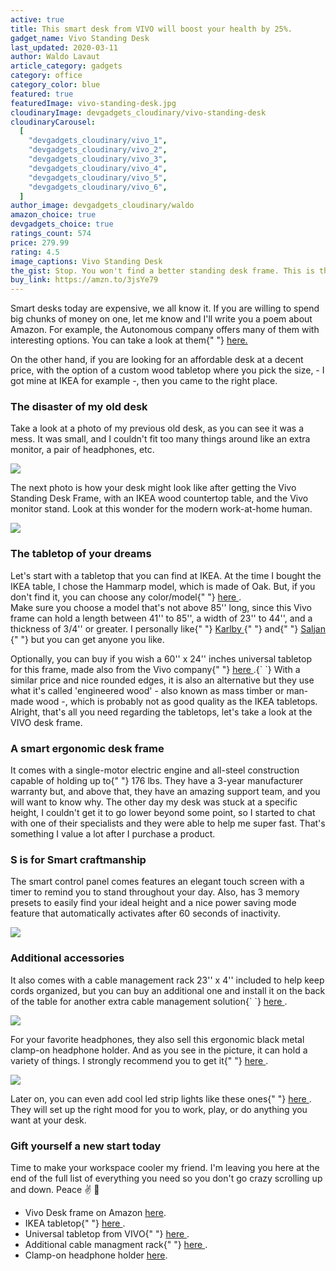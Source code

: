 ```yaml
---
active: true
title: This smart desk from VIVO will boost your health by 25%.
gadget_name: Vivo Standing Desk
last_updated: 2020-03-11
author: Waldo Lavaut
article_category: gadgets
category: office
category_color: blue
featured: true
featuredImage: vivo-standing-desk.jpg
cloudinaryImage: devgadgets_cloudinary/vivo-standing-desk
cloudinaryCarousel:
  [
    "devgadgets_cloudinary/vivo_1",
    "devgadgets_cloudinary/vivo_2",
    "devgadgets_cloudinary/vivo_3",
    "devgadgets_cloudinary/vivo_4",
    "devgadgets_cloudinary/vivo_5",
    "devgadgets_cloudinary/vivo_6",
  ]
author_image: devgadgets_cloudinary/waldo
amazon_choice: true
devgadgets_choice: true
ratings_count: 574
price: 279.99
rating: 4.5
image_captions: Vivo Standing Desk
the_gist: Stop. You won't find a better standing desk frame. This is the best frame outthere in combination with an Ikea table for your next desk upgrade. Wait until you'll see how my desk was before and after the change.
buy_link: https://amzn.to/3jsYe79
---
```


<article className="mt-12 text-lg prose max-w-sm md:max-w-none text-cool-gray-500">

<p>
  Smart desks today are expensive, we all know it. If you are willing to spend
  big chunks of money on one, let me know and I'll write you a poem about
  Amazon. For example, the Autonomous company offers many of them with
  interesting options. You can take a look at them{" "}
  <a
    href="https://www.autonomous.ai/height-adjustable-standing-desk-developer"
    style={{ textDecoration: "underline", color: "#F47481" }}
    target="\_blank"
    rel="noreferrer"
  >
    here.
  </a>
</p>

<p>
  On the other hand, if you are looking for an affordable desk at a decent
  price, with the option of a custom wood tabletop where you pick the size, - I
  got mine at IKEA for example -, then you came to the right place.
</p>

<h3>The disaster of my old desk</h3>

<p>
  Take a look at a photo of my previous old desk, as you can see it was a mess.
  It was small, and I couldn't fit too many things around like an extra monitor,
  a pair of headphones, etc.
</p>

<div className="my-8 max-w-6xl mx-auto lg:max-w-none">
  <img
    className="rounded-lg shadow-lg"
    src="https://res.cloudinary.com/devgadgets/image/upload/q_auto,f_auto/h_442,ar_16:9,c_fill/v1599875447/devgadgets_cloudinary/old-desk.jpg"
  />
</div>

<p>
  The next photo is how your desk might look like after getting the Vivo
  Standing Desk Frame, with an IKEA wood countertop table, and the Vivo monitor
  stand. Look at this wonder for the modern work-at-home human.
</p>

<div className="my-8 max-w-6xl mx-auto lg:max-w-none">
  <img
    className="rounded-lg shadow-lg"
    src="https://res.cloudinary.com/devgadgets/image/upload/q_auto,f_auto/h_442,ar_16:9,c_fill/v1599879401/devgadgets_cloudinary/new_desk.jpg"
  />
</div>

<h3>The tabletop of your dreams</h3>

<p>
  Let's start with a tabletop that you can find at IKEA. At the time I bought
  the IKEA table, I chose the Hammarp model, which is made of Oak. But, if you
  don't find it, you can choose any color/model{" "}
  <a
    style={{ textDecoration: "underline", color: "#F47481" }}
    target="\_blank"
    rel="noreferrer"
    href="https://www.ikea.com/us/en/search/products/?q=hammarp"
  >
    here
  </a>
  . <br />
  Make sure you choose a model that's not above 85'' long, since this Vivo frame
  can hold a length between 41'' to 85'', a width of 23'' to 44'', and a
  thickness of 3/4'' or greater. I personally like{" "}
  <a
    href="https://www.ikea.com/us/en/p/karlby-countertop-oak-veneer-70335207/"
    style={{ textDecoration: "underline", color: "#F47481" }}
    target="\_blank"
    rel="noreferrer"
  >
    Karlby
  </a>{" "}
  and{" "}
  <a
    href="https://www.ikea.com/us/en/p/saeljan-countertop-oak-effect-laminate-30439216/"
    style={{ textDecoration: "underline", color: "#F47481" }}
    target="\_blank"
    rel="noreferrer"
  >
    Saljan
  </a>{" "}
  but you can get anyone you like.
</p>

<Carousel carousel={props.carousel} />

<p>
  Optionally, you can buy if you wish a 60'' x 24'' inches universal tabletop
  for this frame, made also from the Vivo company{" "}
  <a
    href="https://amzn.to/33nmnpL"
    style={{ textDecoration: "underline", color: "#F47481" }}
    target="\_blank"
    rel="noreferrer"
  >
    here
  </a>
  .{` `}
  With a similar price and nice rounded edges, it is also an alternative but
  they use what it's called 'engineered wood' - also known as mass timber or
  man-made wood -, which is probably not as good quality as the IKEA tabletops.
  Alright, that's all you need regarding the tabletops, let's take a look at the
  VIVO desk frame.
</p>

<BlogSecondaryImage carousel={props.carousel} />

<h3>A smart ergonomic desk frame</h3>
<p>
  It comes with a single-motor electric engine and all-steel construction
  capable of holding up to{" "}
  <span className="font-semibold text-base text-teal-500">176 lbs</span>. They
  have a 3-year manufacturer warranty but, and above that, they have an amazing
  support team, and you will want to know why. The other day my desk was stuck
  at a specific height, I couldn't get it to go lower beyond some point, so I
  started to chat with one of their specialists and they were able to help me
  super fast. That's something I value a lot after I purchase a product.
</p>

<h3>S is for Smart craftmanship</h3>
<p>
  The smart control panel comes features an elegant touch screen with a timer to
  remind you to stand throughout your day. Also, has 3 memory presets to easily
  find your ideal height and a nice power saving mode feature that automatically
  activates after 60 seconds of inactivity.
</p>

<div className="my-8 max-w-6xl mx-auto lg:max-w-none">
  <img
    className="rounded-lg shadow-lg"
    src="https://res.cloudinary.com/devgadgets/image/upload/q_auto,f_auto/h_442,ar_16:9,c_fill/v1599188700/devgadgets_cloudinary/vivo_3.jpg"
  />
</div>
<h3>Additional accessories</h3>
<p>
  It also comes with a cable management rack 23'' x 4'' included to help keep
  cords organized, but you can buy an additional one and install it on the back
  of the table for another extra cable management solution{` `}
  <a
    href="https://amzn.to/2ZwmC0Q"
    target="\_blank"
    rel="noreferrer"
    style={{ textDecoration: "underline", color: "#F47481" }}
  >
    here
  </a>.
</p>

<div className="my-8 max-w-6xl mx-auto lg:max-w-none">
  <img
    className="rounded-lg shadow-lg"
    src="https://res.cloudinary.com/devgadgets/image/upload/q_auto,f_auto/h_442,ar_16:9,c_fill/v1600048236/devgadgets_cloudinary/extra_cable_managment.jpg"
  />
</div>

<p>
  For your favorite headphones, they also sell this ergonomic black metal
  clamp-on headphone holder. And as you see in the picture, it can hold a
  variety of things. I strongly recommend you to get it{" "}
  <a
    href="https://amzn.to/35wxGi5"
    target="\_blank"
    rel="noreferrer"
    style={{ textDecoration: "underline", color: "#F47481" }}
  >
    here
  </a>
  .
</p>

<div className="my-8 max-w-6xl mx-auto lg:max-w-none">
  <img
    className="rounded-lg shadow-lg"
    src="https://res.cloudinary.com/devgadgets/image/upload/q_auto,f_auto/h_442,ar_16:9,c_fill/v1600093672/devgadgets_cloudinary/vivo_headphones_stand.jpg"
  />
</div>

<p>
  Later on, you can even add cool led strip lights like these ones{" "}
  <a
    href="https://amzn.to/3hskRHZ"
    style={{ textDecoration: "underline", color: "#F47481" }}
    target="\_blank"
    rel="noreferrer"
  >
    here
  </a>
  . They will set up the right mood for you to work, play, or do anything you want
  at your desk.
</p>

<h3>Gift yourself a new start today</h3>
<p>
  Time to make your workspace cooler my friend. I'm leaving you here at the end
  of the full list of everything you need so you don't go crazy scrolling up and
  down. Peace ✌️ 🦄
</p>

<ul>
  <li>Vivo Desk frame on Amazon <a style={{ textDecoration: "underline", color: "#F47481" }}
    target="\_blank"
    rel="noreferrer" href="https://amzn.to/35ydf4C">here</a>.</li>

<li>
  IKEA tabletop{" "}
  <a
    style={{ textDecoration: "underline", color: "#F47481" }}
    target="\_blank"
    rel="noreferrer"
    href="https://www.ikea.com/us/en/search/products/?q=hammarp"
  >
    here
  </a>
  .
</li>

<li>
  Universal tabletop from VIVO{" "}
  <a
    style={{ textDecoration: "underline", color: "#F47481" }}
    target="\_blank"
    rel="noreferrer"
    href="https://amzn.to/33nmnpL"
  >
    here
  </a>
  .
</li>

<li>
  Additional cable managment rack{" "}
  <a
    style={{ textDecoration: "underline", color: "#F47481" }}
    target="\_blank"
    rel="noreferrer"
    href="https://amzn.to/2ZwmC0Q"
  >
    here
  </a>
  .
</li>

<li>Clamp-on headphone holder <a style={{ textDecoration: "underline", color: "#F47481" }}
    target="\_blank"
    rel="noreferrer" href="https://amzn.to/35wxGi5">here</a>.</li>
</ul>

</article>
